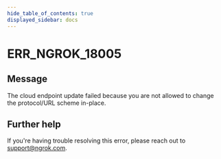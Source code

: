 ```yaml
---
hide_table_of_contents: true
displayed_sidebar: docs
---
```



# ERR_NGROK_18005

## Message

The cloud endpoint update failed because you are not allowed to change the protocol/URL scheme in-place.

<ErrorDetails error="err_ngrok_18005" />

## Further help

If you're having trouble resolving this error, please reach out to [support@ngrok.com](mailto:support@ngrok.com?subject=Help%20with%20ERR_NGROK_18005).
